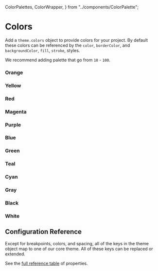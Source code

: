   ColorPalettes,
  ColorWrapper,
} from "../components/ColorPalette";

# Colors

Add a `theme.colors` object to provide colors for your project. By default these
colors can be referenced by the `color`, `borderColor`, and `backgroundColor`,
`fill`, `stroke`, styles.

We recommend adding palette that go from `10` - `100`.

<ThemeParser theme="colors" />

### Orange

<ColorWrapper>
  <ColorPalettes color="orange" />
</ColorWrapper>

### Yellow

<ColorWrapper>
  <ColorPalettes color="yellow" />
</ColorWrapper>

### Red

<ColorWrapper>
  <ColorPalettes color="red" />
</ColorWrapper>

### Magenta

<ColorWrapper>
  <ColorPalettes color="magenta" />
</ColorWrapper>

### Purple

<ColorWrapper>
  <ColorPalettes color="purple" />
</ColorWrapper>

### Blue

<ColorWrapper>
  <ColorPalettes color="blue" />
</ColorWrapper>

### Green

<ColorWrapper>
  <ColorPalettes color="green" />
</ColorWrapper>

### Teal

<ColorWrapper>
  <ColorPalettes color="teal" />
</ColorWrapper>

### Cyan

<ColorWrapper>
  <ColorPalettes color="cyan" />
</ColorWrapper>

### Gray

<ColorWrapper>
  <ColorPalettes color="gray" />
</ColorWrapper>

### Black

<ColorWrapper>
  <ColorPalettes color="black" />
</ColorWrapper>

### White

<ColorWrapper>
  <ColorPalettes color="white" />
</ColorWrapper>

## Configuration Reference

Except for breakpoints, colors, and spacing, all of the keys in the theme object
map to one of our core theme. All of these keys can be replaced or
extended.

See the <a href="https://styled-system.com/table" target="_blank">full reference
table</a> of properties.
